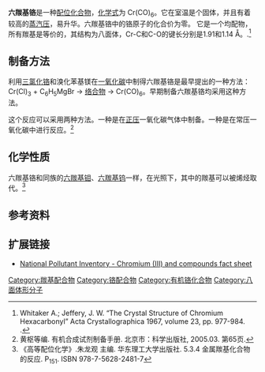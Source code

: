 {{chembox
| Watchedfields = changed
| verifiedrevid = 476996081
|   Name = 六羰基铬
|   ImageFile = Cr(CO)6.png
| ImageSize = 150px
|   ImageName = 
|   IUPACName = 六羰基铬(0)
|   OtherNames = 羰基铬
| Section1 = {{Chembox Identifiers
|   ChemSpiderID_Ref = {{chemspidercite|correct|chemspider}}
| ChemSpiderID = 23855
| InChI = 1/6CO.Cr/c6*1-2;
| ChEBI_Ref = {{ebicite|correct|EBI}}
| ChEBI = 33031
| SMILES = [Cr].[O+]#[C-].[O+]#[C-].[O+]#[C-].[O+]#[C-].[O+]#[C-].[O+]#[C-]
| InChIKey = KOTQLLUQLXWWDK-UHFFFAOYAN
| StdInChI_Ref = {{stdinchicite|correct|chemspider}}
| StdInChI = 1S/6CO.Cr/c6*1-2;
| StdInChIKey_Ref = {{stdinchicite|correct|chemspider}}
| StdInChIKey = KOTQLLUQLXWWDK-UHFFFAOYSA-N
| CASNo = 13007-92-6
|    CASNo_Ref = {{cascite|correct|CAS}}
|   PubChem = 518677
|   RTECS = GB5075000
  }}
| Section2 = {{Chembox Properties
|   Formula = C<sub>6</sub>CrO<sub>6</sub>
|   MolarMass = 220.057 g/mol
|   Appearance = 无色晶体
|   Density = 1.77 g/cm<sup>3</sup>(固体)
|   Solubility = 难溶
|   SolubleOther = 可溶于[[乙醚|乙醚]], [[氯仿|氯仿]], [[四氢吡喃|四氢吡喃]] (THP), [[二氯甲烷|二氯甲烷]]
|   MeltingPtC = 90 
|   BoilingPtC = 210
|    Boiling_notes = （分解）
  }}
| Section3 = {{Chembox Structure
|   Coordination = octahedral
|   CrystalStruct = orthrhombic
|   Dipole = 0 [[Debye|D]]
  }}
| Section7 = {{Chembox Hazards
|   ExternalMSDS = [http://msds.chem.ox.ac.uk/HE/hexacarbonyl_chromium.html Oxford MSDS]
|   EUIndex = 未列出
|   MainHazards = 有毒
|   RPhrases = 
|   SPhrases = 
|   NFPA-H = 2
|   NFPA-F = 1
|   NFPA-R = 0
|   NFPA-S = 
|   FlashPtC = 210
|   LD50 = 150 mg/kg (oral, mouse) <br /> 230 mg/kg (oral, rat)
  }}
| Section8 = {{Chembox Related
|   OtherCations = [[六羰基钼|六羰基钼]]<br/>[[六羰基钨|六羰基钨]]
|   OtherCpds = [[六羰基钒|六羰基钒]]<br/>[[十二羰基二锰|十二羰基二锰]]
  }}
}}

'''六羰基铬'''是一种[[配位化合物|配位化合物]]，[[化学式|化学式]]为 Cr(CO)<sub>6</sub>。它在室温是个固体，并且有着较高的[[蒸汽压|蒸汽压]]，易升华。六羰基铬中的铬原子的化合价为零。 它是一个均配物，所有羰基是等价的，其结构为八面体，Cr-C和C-O的键长分别是1.91和1.14 Å。.<ref>Whitaker A.; Jeffery, J. W. “The Crystal Structure of Chromium Hexacarbonyl” Acta Crystallographica 1967, volume 23, pp. 977-984.  {{doi|10.1107/S0365110X67004153}}.</ref>

==制备方法==
利用[[三氯化铬|三氯化铬]]和溴化苯基镁在[[一氧化碳|一氧化碳]]中制得六羰基铬是最早提出的一种方法：Cr(Cl)<sub>3</sub>  +  C<sub>6</sub>H<sub>5</sub>MgBr  → [[络合物|络合物]]   → Cr(CO)<sub>6</sub>。早期制备六羰基铬均采用这种方法。

这个反应可以采用两种方法。一种是在[[正压|正压]]一氧化碳气体中制备。一种是在常压一氧化碳中进行反应。<ref>黄枢等编. 有机合成试剂制备手册. 北京市：科学出版社, 2005.03. 第65页.</ref>

==化学性质==
六羰基铬和同族的[[六羰基钼|六羰基钼]]、[[六羰基钨|六羰基钨]]一样，在光照下，其中的羰基可以被烯烃取代。<ref>《高等配位化学》.朱龙观 主编. 华东理工大学出版社. 5.3.4 金属羰基化合物的反应. P<sub>151</sub>. ISBN 978-7-5628-2481-7</ref>

==参考资料==
{{reflist}}

==扩展链接==
* [https://web.archive.org/web/20040225045717/http://www.npi.gov.au/database/substance-info/profiles/24.html National Pollutant Inventory - Chromium (III) and compounds fact sheet]

{{铬化合物}}
{{羰基配合物}}

[[Category:羰基配合物|Category:羰基配合物]]
[[Category:铬配合物|Category:铬配合物]]
[[Category:有机铬化合物|Category:有机铬化合物]]
[[Category:八面体形分子|Category:八面体形分子]]